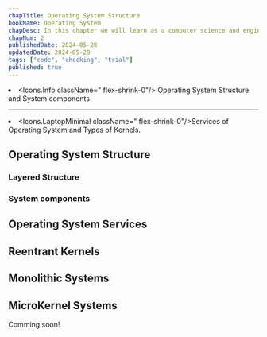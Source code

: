 ```yaml
---
chapTitle: Operating System Structure
bookName: Operating System
chapDesc: In this chapter we will learn as a computer science and enginner as btech student
chapNum: 2
publishedDate: 2024-05-28
updatedDate: 2024-05-28
tags: ["code", "checking", "trial"]
published: true
---
```


<ChapIntro><li className="flex gap-3"><Icons.Info className=" flex-shrink-0"/> Operating System Structure and System components</li><hr className="my-2"/><li className="flex gap-3"><Icons.LaptopMinimal className=" flex-shrink-0"/>Services of Operating System  and Types of Kernels.</li></ChapIntro>

## Operating System Structure


### Layered Structure

### System components

## Operating System Services

## Reentrant Kernels
## Monolithic Systems
## MicroKernel Systems

<NextUp nextChap="3" nextChapName="Concurrent Process" nextChapLink="/operating-system/concurrent-processes"> Comming soon! </NextUp>